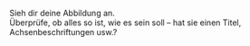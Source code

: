 Sieh dir deine Abbildung an.  
Überprüfe, ob alles so ist, wie es sein soll – hat sie einen Titel, Achsenbeschriftungen usw.?
